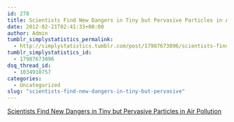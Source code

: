 ```yaml
---
id: 278
title: Scientists Find New Dangers in Tiny but Pervasive Particles in Air Pollution
date: 2012-02-21T02:41:33+00:00
author: Admin
tumblr_simplystatistics_permalink:
  - http://simplystatistics.tumblr.com/post/17987673096/scientists-find-new-dangers-in-tiny-but-pervasive
tumblr_simplystatistics_id:
  - 17987673096
dsq_thread_id:
  - 1034910757
categories:
  - Uncategorized
slug: "scientists-find-new-dangers-in-tiny-but-pervasive"
---
```

[Scientists Find New Dangers in Tiny but Pervasive Particles in Air Pollution](http://www.nytimes.com/2012/02/19/science/earth/scientists-find-new-dangers-in-tiny-but-pervasive-particles-in-air-pollution.html)
